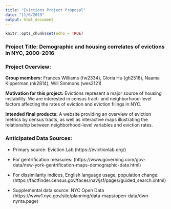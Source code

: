 ```yaml
---
title: "Evictions Project Proposal"
date: "11/6/2019"
output: html_document
---
```


```r
knitr::opts_chunk$set(echo = TRUE)
```


### **Project Title:** Demographic and housing correlates of evictions in NYC, 2000-2016

### **Project Overview:**

**Group members:** Frances Williams (fw2334), Gloria Hu (gh2518), Naama Kipperman (nk2814), Will Simmons (wes2121)

**Motivation for this project:** Evictions represent a major source of housing instability. We are interested in census tract- and neighborhood-level factors affecting the rates of eviction and eviction filings in NYC. 

**Intended final products:** A website providing an overview of eviction metrics by census tracts, as well as interactive maps illustrating the relationship between neighborhood-level variables and eviction rates. 


### **Anticipated Data Sources:**

* Primary source: Eviction Lab (https://evictionlab.org/) 

* For gentrification measures: (https://www.governing.com/gov-data/new-york-gentrification-maps-demographic-data.html)

* For dissimilarity indices, English language usage, population change: (https://factfinder.census.gov/faces/nav/jsf/pages/guided_search.xhtml)

* Supplemental data source: NYC Open Data (https://www1.nyc.gov/site/planning/data-maps/open-data/dwn-nynta.page)

